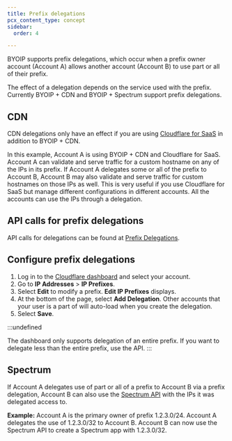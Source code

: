 ```yaml
---
title: Prefix delegations
pcx_content_type: concept
sidebar:
  order: 4

---
```


BYOIP supports prefix delegations, which occur when a prefix owner account (Account A) allows another account (Account B) to use part or all of their prefix.

The effect of a delegation depends on the service used with the prefix. Currently BYOIP + CDN and BYOIP + Spectrum support prefix delegations.

## CDN

CDN delegations only have an effect if you are using [Cloudflare for SaaS](/cloudflare-for-platforms/cloudflare-for-saas/security/certificate-management/) in addition to BYOIP + CDN.

In this example, Account A is using BYOIP + CDN and Cloudflare for SaaS. Account A can validate and serve traffic for a custom hostname on any of the IPs in its prefix. If Account A delegates some or all of the prefix to Account B, Account B may also validate and serve traffic for custom hostnames on those IPs as well. This is very useful if you use Cloudflare for SaaS but manage different configurations in different accounts. All the accounts can use the IPs through a delegation.

## API calls for prefix delegations

API calls for delegations can be found at [Prefix Delegations](/api/operations/ip-address-management-prefix-delegation-list-prefix-delegations).

## Configure prefix delegations

1. Log in to the [Cloudflare dashboard](https://dash.cloudflare.com/) and select your account.
2. Go to **IP Addresses** > **IP Prefixes**.
3. Select **Edit** to modify a prefix. **Edit IP Prefixes** displays.
4. At the bottom of the page, select **Add Delegation**. Other accounts that your user is a part of will auto-load when you create the delegation.
5. Select **Save**.

:::undefined

The dashboard only supports delegation of an entire prefix. If you want to delegate less than the entire prefix, use the API. 
:::

## Spectrum

If Account A delegates use of part or all of a prefix to Account B via a prefix delegation, Account B can also use the [Spectrum API](/spectrum/about/byoip/) with the IPs it was delegated access to.

**Example:** Account A is the primary owner of prefix 1.2.3.0/24. Account A delegates the use of 1.2.3.0/32 to Account B. Account B can now use the Spectrum API to create a Spectrum app with 1.2.3.0/32.
